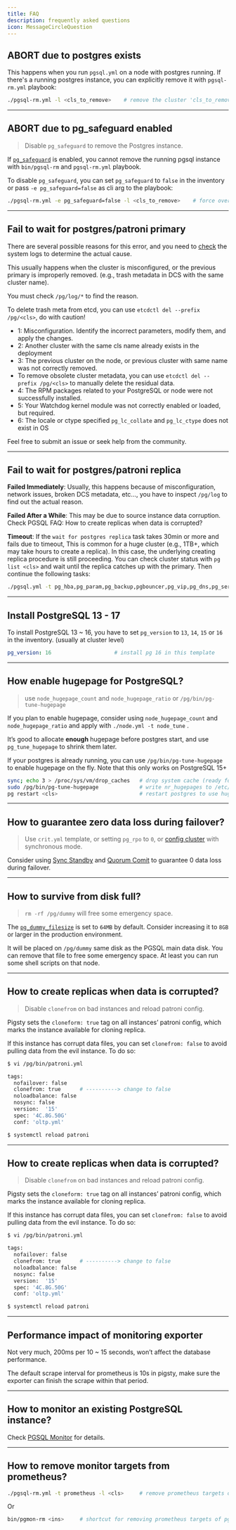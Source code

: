 ```yaml
---
title: FAQ
description: frequently asked questions
icon: MessageCircleQuestion
---
```


## ABORT due to postgres exists

This happens when you run `pgsql.yml` on a node with postgres running.
If there's a running postgres instance, you can explicitly remove it with `pgsql-rm.yml` playbook:

```bash
./pgsql-rm.yml -l <cls_to_remove>    # remove the cluster 'cls_to_remove'
```

------

## ABORT due to pg_safeguard enabled

> Disable `pg_safeguard` to remove the Postgres instance.

If [`pg_safeguard`](/docs/pgsql/param#pg_safeguard) is enabled, you cannot remove the running pgsql instance with `bin/pgsql-rm` and `pgsql-rm.yml` playbook.

To disable `pg_safeguard`, you can set `pg_safeguard` to `false` in the inventory or pass `-e pg_safeguard=false` as cli arg to the playbook:

```bash
./pgsql-rm.yml -e pg_safeguard=false -l <cls_to_remove>    # force override pg_safeguard
```

------

## Fail to wait for postgres/patroni primary

There are several possible reasons for this error, and you need to [check](https://github.com/pgsty/pigsty/discussions/338) the system logs to determine the actual cause.

This usually happens when the cluster is misconfigured, or the previous primary is improperly removed. (e.g., trash metadata in DCS with the same cluster name).

You must check `/pg/log/*` to find the reason.

To delete trash meta from etcd, you can use `etcdctl del --prefix /pg/<cls>`, do with caution!

- 1: Misconfiguration. Identify the incorrect parameters, modify them, and apply the changes.
- 2: Another cluster with the same cls name already exists in the deployment
- 3: The previous cluster on the node, or previous cluster with same name was not correctly removed.
- To remove obsolete cluster metadata, you can use `etcdctl del --prefix /pg/<cls>` to manually delete the residual data.
- 4: The RPM packages related to your PostgreSQL or node were not successfully installed.
- 5: Your Watchdog kernel module was not correctly enabled or loaded, but required.
- 6: The locale or ctype specified `pg_lc_collate` and `pg_lc_ctype` does not exist in OS

Feel free to submit an issue or seek help from the community.

------

## Fail to wait for postgres/patroni replica

**Failed Immediately**: Usually, this happens because of misconfiguration, network issues, broken DCS metadata, etc…, you have to inspect `/pg/log` to find out the actual reason.

**Failed After a While**: This may be due to source instance data corruption. Check PGSQL FAQ: How to create replicas when data is corrupted?

**Timeout**: If the `wait for postgres replica` task takes 30min or more and fails due to timeout, This is common for a huge cluster (e.g., 1TB+, which may take hours to create a replica). In this case, the underlying creating replica procedure is still proceeding. You can check cluster status with `pg list <cls>` and wait until the replica catches up with the primary. Then continue the following tasks:

```bash
./pgsql.yml -t pg_hba,pg_param,pg_backup,pgbouncer,pg_vip,pg_dns,pg_service,pg_exporter,pg_register -l <problematic_replica>
```

------

## Install PostgreSQL 13 - 17

To install PostgreSQL 13 ~ 16, you have to set `pg_version` to  `13`, `14`, `15` or `16` in the inventory. (usually at cluster level)

```yaml
pg_version: 16                    # install pg 16 in this template
```


------

## How enable hugepage for PostgreSQL?

> use `node_hugepage_count` and `node_hugepage_ratio` or `/pg/bin/pg-tune-hugepage`

If you plan to enable hugepage, consider using `node_hugepage_count` and `node_hugepage_ratio` and apply with `./node.yml -t node_tune` .

It’s good to allocate **enough** hugepage before postgres start, and use `pg_tune_hugepage` to shrink them later.

If your postgres is already running, you can use `/pg/bin/pg-tune-hugepage` to enable hugepage on the fly. Note that this only works on PostgreSQL 15+

```bash
sync; echo 3 > /proc/sys/vm/drop_caches   # drop system cache (ready for performance impact)
sudo /pg/bin/pg-tune-hugepage             # write nr_hugepages to /etc/sysctl.d/hugepage.conf
pg restart <cls>                          # restart postgres to use hugepage
```

------

## How to guarantee zero data loss during failover?

> Use `crit.yml` template, or setting `pg_rpo` to `0`, or [config cluster](/docs/pgsql/admin#config-cluster) with synchronous mode.

Consider using [Sync Standby](/docs/pgsql/config/#sync-standby) and [Quorum Comit](/docs/pgsql/config/#quorum-commit) to guarantee 0 data loss during failover.

------

## How to survive from disk full?

> `rm -rf /pg/dummy` will free some emergency space.

The [`pg_dummy_filesize`](/docs/pgsql/param#pg_dummy_filesize) is set to `64MB` by default. Consider increasing it to `8GB` or larger in the production environment.

It will be placed on `/pg/dummy` same disk as the PGSQL main data disk. You can remove that file to free some emergency space. At least you can run some shell scripts on that node.

------

## How to create replicas when data is corrupted?

> Disable `clonefrom` on bad instances and reload patroni config.

Pigsty sets the `cloneform: true` tag on all instances’ patroni config, which marks the instance available for cloning replica.

If this instance has corrupt data files, you can set `clonefrom: false` to avoid pulling data from the evil instance. To do so:

```bash
$ vi /pg/bin/patroni.yml

tags:
  nofailover: false
  clonefrom: true      # ----------> change to false
  noloadbalance: false
  nosync: false
  version:  '15'
  spec: '4C.8G.50G'
  conf: 'oltp.yml'

$ systemctl reload patroni
```

------

## How to create replicas when data is corrupted?

> Disable `clonefrom` on bad instances and reload patroni config.

Pigsty sets the `cloneform: true` tag on all instances’ patroni config, which marks the instance available for cloning replica.

If this instance has corrupt data files, you can set `clonefrom: false` to avoid pulling data from the evil instance. To do so:

```bash
$ vi /pg/bin/patroni.yml

tags:
  nofailover: false
  clonefrom: true      # ----------> change to false
  noloadbalance: false
  nosync: false
  version:  '15'
  spec: '4C.8G.50G'
  conf: 'oltp.yml'

$ systemctl reload patroni
```

------

## Performance impact of monitoring exporter

Not very much, 200ms per 10 ~ 15 seconds, won’t affect the database performance.

The default scrape interval for prometheus is 10s in pigsty, make sure the exporter can finish the scrape within that period.

------

## How to monitor an existing PostgreSQL instance?

Check [PGSQL Monitor](/docs/pgsql/monitor/) for details.

------

## How to remove monitor targets from prometheus?

```bash
./pgsql-rm.yml -t prometheus -l <cls>     # remove prometheus targets of cluster 'cls'
```

Or

```bash
bin/pgmon-rm <ins>     # shortcut for removing prometheus targets of pgsql instance 'ins'
```

